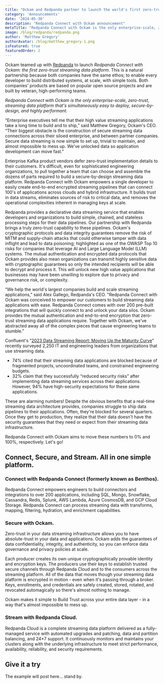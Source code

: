 ```yaml
---
title: "Ockam and Redpanda partner to launch the world's first zero-trust streaming data platform."
category: 'Announcements'
date: '2024-05-30'
description: "Redpanda Connect with Ockam announcement"
metaTitle: "Redpanda Connect with Ockam is the only enterprise-scale, zero-trust, streaming data platform that's simultaneously easy to deploy, secure-by-design, and highly performant. "
image: /blog/redpanda/redpanda.png
author: 'Matthew Gregory'
authorAvatar: /blog/matthew_gregory-1.png
isFeatured: true
featuredOrder: 2
---
```


Ockam teamed up with [Redpanda](https://redpanda.com/redpanda-cloud) to launch *Redpanda Connect with Ockam: the first zero-trust streaming data platform*. This is a natural partnership because both companies have the same ethos; to enable every developer to build distributed systems, at scale, with simple tools. Both companies\' products are based on popular open source projects and are built by veteran, high-performing teams. 

*Redpanda Connect with Ockam is the only enterprise-scale, zero-trust, streaming data platform that's simultaneously easy to deploy, secure-by-design, and highly performant.*

“Enterprise executives tell me that their high value streaming applications take a long time to build and to ship,” said Matthew Gregory, Ockam's CEO. “Their biggest obstacle is the construction of secure streaming data connections across their siloed enterprise, and between partner companies. Secure data streaming is now simple to set up, trivial to maintain, and almost impossible to mess up. We've unlocked data so application development can move fast.” 

Enterprise Kafka product vendors defer zero-trust implementation details to their customers. It's difficult, even for sophisticated engineering organizations, to pull together a team that can choose and assemble the dozens of parts required to build a secure-by-design streaming data platform. Redpanda Connect with Ockam empowers a single developer to easily create end-to-end encrypted streaming pipelines that can connect 100's of applications across clouds and hybrid infrastructure. It builds trust in data streams, eliminates sources of risk to critical data, and removes the operational complexities inherent in managing keys at scale.

Redpanda provides a declarative data streaming service that enables developers and organizations to build simple, chained, and stateless processing steps for their data pipelines. Our partnership with Redpanda brings a truly zero-trust capability to these pipelines. Ockam's cryptographic protocols and data integrity guarantees remove the risk of MITM and supply-chain attacks that could otherwise tamper with data inflight and lead to data poisoning; highlighted as one of the OWASP Top 10 risks for companies that leverage AI and Large Language Model (LLM) systems. The mutual authentication and encrypted data protocols that Ockam provides also mean organizations can transmit highly sensitive data with cryptographic guarantees so only the intended recipients will be able to decrypt and process it. This will unlock new high value applications that businesses may have been unwilling to explore due to privacy and governance risk, or complexity.

“We help the world's largest companies build and scale streaming applications," said Alex Gallego, Redpanda's CEO. "Redpanda Connect with Ockam was conceived to empower our customers to build streaming data applications with ease. Redpanda Connect comes with over 200 pre-built integrations that will quickly connect to and unlock your data silos. Ockam provides the mutual authentication and end-to-end encryption that zero-trust streaming data applications require. Together with Ockam, we've abstracted away all of the complex pieces that cause engineering teams to stumble.” 

Confluent's “[2023 Data Streaming Report: Moving Up the Maturity Curve](https://assets.confluent.io/m/52436fc9cd4844f4/original/20230510-RPT-Data_Streaming_Report.pdf)” recently surveyed 2,250 IT and engineering leaders from organizations that use streaming data.
 
* 74\% cited that their streaming data applications are blocked because of fragmented projects, uncoordinated teams, and constrained engineering budgets.
* 32\% claim that they successfully “reduced security risks” after implementing data streaming services across their applications. However, 94\% have high-security expectations for these same applications.

These are alarming numbers! Despite the obvious benefits that a real-time streaming data architecture provides, companies struggle to ship data pipelines to their applications. Often, they're blocked for several quarters. Once they get to production, they realize that their data doesn't have the security guarantees that they need or expect from their streaming data infrastructure.

Redpanda Connect with Ockam aims to move these numbers to 0\% and 100\%, respectively. Let\'s go!

## Connect, Secure, and Stream. All in one simple platform.

### Connect with Redpanda Connect (formerly known as Benthos).

Redpanda Connect empowers engineers to build connectors and integrations to over 200 applications, including SQL, Mongo, Snowflake, Cassandra, Redis, Splunk, AWS Lambda, Azure CosmosDB, and GCP Cloud Storage. Redpanda Connect can process streaming data with transforms, mapping, filtering, hydration, and enrichment capabilities.

### Secure with Ockam. 

Zero-trust in your data streaming infrastructure allows you to have absolute-trust in your data and applications. Ockam adds the guarantees of data confidentiality, integrity, and authenticity, so you can enforce data governance and privacy policies at scale.

Each producer creates its own unique cryptographically provable identity and encryption keys. The producers use their keys to establish trusted secure channels through Redpanda Cloud and to the consumers across the streaming platform. All of the data that moves though your streaming data platform is encrypted in motion - even when it\'s passing through a broker. Keys, enrollments, and credentials are safely created, stored, rotated, and revocated automagically so there\'s almost nothing to manage.

Ockam makes it simple to Build Trust across your entire data layer - in a way that's almost impossible to mess up.

### Stream with Redpanda Cloud. 

Redpanda Cloud is a complete streaming data platform delivered as a fully-managed service with automated upgrades and patching, data and partition balancing, and 24×7 support. It continuously monitors and maintains your clusters along with the underlying infrastructure to meet strict performance, availability, reliability, and security requirements.


## Give it a try

The example will post here&hellip; stand by.